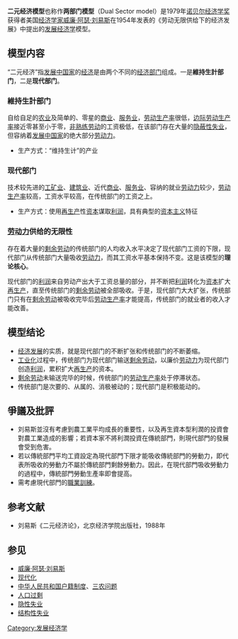 {{Unreferenced |time=2012-02-19T00:29:46+00:00 }}
{{Economies}}
{{Economics sidebar}}
'''二元经济模型'''也称作'''两部门模型'''（Dual Sector model）是1979年[[诺贝尔经济学奖|诺贝尔经济学奖]]获得者美国[[经济学家|经济学家]][[威廉·阿瑟·刘易斯|威廉·阿瑟·刘易斯]]在1954年发表的《劳动无限供给下的经济发展》中提出的[[发展经济学|发展经济学]]模型。

==模型内容==
“二元经济”指[[发展中国家|发展中国家]]的[[经济|经济]]是由两个不同的[[经济部门|经济部门]]组成。一是'''維持生計部门'''，二是'''现代部门'''。

===維持生計部门===
自给自足的[[农业|农业]]及简单的、零星的[[商业|商业]]、[[服务业|服务业]]，[[劳动生产率|劳动生产率]]很低，[[边际劳动生产率|边际劳动生产率]]接近零甚至小于零，[[非熟练劳动|非熟练劳动]]的工资极低，在该部门存在大量的[[隐蔽性失业|隐蔽性失业]]，但容纳着[[发展中国家|发展中国家]]的绝大部分[[劳动力|劳动力]]。
*生产方式：“维持生计”的产业

===现代部门===
技术较先进的[[工矿业|工矿业]]、[[建筑业|建筑业]]、近代[[商业|商业]]、[[服务业|服务业]]、容纳的就业[[劳动力|劳动力]]较少，[[劳动生产率|劳动生产率]]较高，工资水平较高，在传统部门的工资之上。

*生产方式：使用[[再生产|再生产]]性[[资本|资本]]谋取[[利润|利润]]，具有典型的[[资本主义|资本主义]]特征

===[[劳动力|劳动力]]供给的无限性===
存在着大量的[[剩余劳动|剩余劳动]]的传统部门的人均收入水平决定了现代部门工资的下限，现代部门从传统部门大量吸收[[劳动力|劳动力]]，而其工资水平基本保持不变。这是该模型的'''理论核心'''。

现代部门的[[利润|利润]]来自劳动产出大于工资总量的部分，并不断把[[利润|利润]]转化为[[资本|资本]]扩大[[再生产|再生产]]，直至传统部门的[[剩余劳动|剩余劳动]]被全部吸收。于是，现代部门大大扩张，传统部门只有在[[剩余劳动|剩余劳动]]被吸收完毕后[[劳动生产率|劳动生产率]]才能提高，传统部门的就业者的收入才能改善。

==模型结论==
*[[经济发展|经济发展]]的实质，就是现代部门的不断扩张和传统部门的不断萎缩。
*[[工业化|工业化]]过程中，传统部门为现代部门输送[[剩余劳动|剩余劳动]]，以廉价[[劳动力|劳动力]]为现代部门创造[[利润|利润]]，累积扩大[[再生产|再生产]]的资本。
*[[剩余劳动|剩余劳动]]未输送完毕的时候，传统部门的[[劳动生产率|劳动生产率]]处于停滞状态。
*传统部门是次要的、从属的、消极被动的；现代部门是积极能动的。

==爭議及批評==
*刘易斯並沒有考慮到農工業平均成長的重要性，以及再生資本型利潤的投資會對農工業造成的影響；若資本家不將利潤投資在傳統部門，則現代部門的發展會受到危害。
*若以傳統部門平均工資設定為現代部門下限才能吸收傳統部門的勞動力，即代表所吸收的勞動力不屬於傳統部門剩餘勞動力。因此，在現代部門吸收勞動力的過程中，傳統部門勞動生產率即會提高。
*需考慮現代部門的[[職業訓練|職業訓練]]。

==参考文献==
*刘易斯《二元经济论》，北京经济学院出版社，1988年

==参见==
*[[威廉·阿瑟·刘易斯|威廉·阿瑟·刘易斯]]
*[[现代化|现代化]]
*[[中华人民共和国户籍制度|中华人民共和国户籍制度]]、[[三农问题|三农问题]]
*[[人口过剩|人口过剩]]
*[[隐性失业|隐性失业]]
*[[结构性失业|结构性失业]]

[[Category:发展经济学|Category:发展经济学]]
